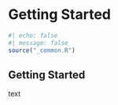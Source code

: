 # Getting Started {#sec-part}

```r
#| echo: false
#| message: false
source("_common.R")
```

## Getting Started

text